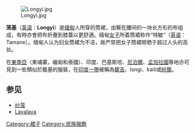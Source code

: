 [[File:Longyi.jpg|thumb]]

'''笼基'''（[[英语|英语]]：'''Longyi'''）是[[缅甸|缅甸]]人所穿的筒裙，由繫在腰间的一块长方形的布组成，有時亦會把布折疊到膝蓋以更舒適。缅甸[[女子|女子]]所着筒裙称作“特敏”（[[英语|英语]]：Tamane）。缅甸人认为妇女筒裙为不洁，故严禁把女子筒裙晾晒于超过人头的高处。

在[[東南亞|東南亞]]（柬埔寨，緬甸和泰國）、印度、巴基斯坦、[[尼泊爾|尼泊爾]]、[[孟加拉國|孟加拉國]]等地亦可見到一些類似於籠基的服裝，在[[印度次大陸|印度一帶]]被稱為[[籠吉|籠吉]]、longi、kaili或[[紗籠|紗籠]]。

== 参见 ==
* [[纱笼|纱笼]]
* [[Lavalava|Lavalava]]

{{服裝}}

{{Clothes-stub}}

[[Category:裙子|Category:裙子]]
[[Category:民族服飾|Category:民族服飾]]